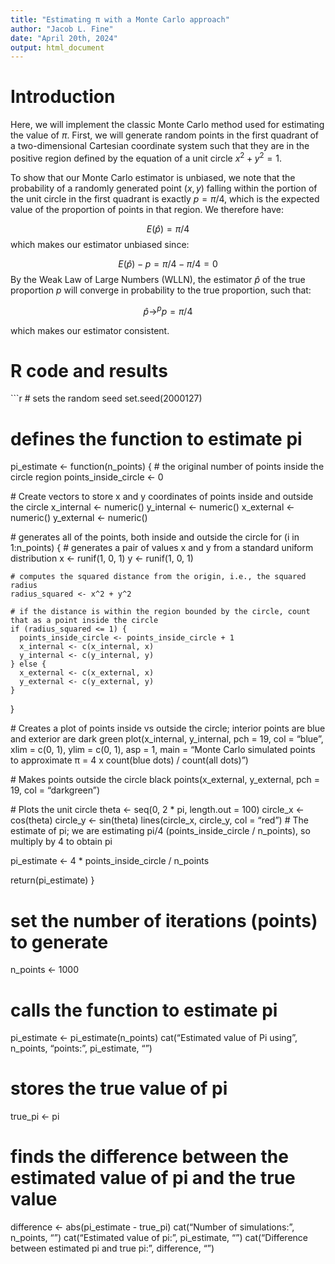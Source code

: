 ```yaml
---
title: "Estimating π with a Monte Carlo approach"
author: "Jacob L. Fine"
date: "April 20th, 2024"
output: html_document
---
```


# Introduction

Here, we will implement the classic Monte Carlo method used for estimating the value of $\pi$. First, we will generate random points in the first quadrant of a two-dimensional Cartesian coordinate system such that they are in the positive region defined by the equation of a unit circle $x^2 + y^2 = 1$. 

To show that our Monte Carlo estimator is unbiased, we note that the probability of a randomly generated point $(x,y)$ falling within the portion of the unit circle in the first quadrant is exactly $p = \pi/4$, which is the expected value of the proportion of points in that region. We therefore have:

$$ E(\hat{p}) =\pi/4 $$
which makes our estimator unbiased since:

$$ E(\hat{p}) - p = \pi/4 - \pi/4 = 0 $$
By the Weak Law of Large Numbers (WLLN), the estimator $\hat{p}$ of the true proportion $p$ will converge in probability to the true proportion, such that:

$$ \hat{p} \rightarrow^p p = \pi/4 $$

which makes our estimator consistent.

# R code and results

```r
# sets the random seed
set.seed(2000127)

# defines the function to estimate pi
pi_estimate <- function(n_points) {
  # the original number of points inside the circle region
  points_inside_circle <- 0
  
  # Create vectors to store x and y coordinates of points inside and outside the circle
  x_internal <- numeric()
  y_internal <- numeric()
  x_external <- numeric()
  y_external <- numeric()
  
  # generates all of the points, both inside and outside the circle
  for (i in 1:n_points) {
    # generates a pair of values x and y from a standard uniform distribution
    x <- runif(1, 0, 1)
    y <- runif(1, 0, 1)
    
    # computes the squared distance from the origin, i.e., the squared radius
    radius_squared <- x^2 + y^2
    
    # if the distance is within the region bounded by the circle, count that as a point inside the circle
    if (radius_squared <= 1) {
      points_inside_circle <- points_inside_circle + 1
      x_internal <- c(x_internal, x)
      y_internal <- c(y_internal, y)
    } else {
      x_external <- c(x_external, x)
      y_external <- c(y_external, y)
    }
  }
  
  # Creates a plot of points inside vs outside the circle; interior points are blue and exterior are dark green
  plot(x_internal, y_internal, pch = 19, col = "blue", xlim = c(0, 1), ylim = c(0, 1), asp = 1, main = "Monte Carlo simulated points to approximate \n π = 4 x count(blue dots) / count(all dots)")
  
  # Makes points outside the circle black
  points(x_external, y_external, pch = 19, col = "darkgreen")
  
  # Plots the unit circle
  theta <- seq(0, 2 * pi, length.out = 100)
  circle_x <- cos(theta)
  circle_y <- sin(theta)
  lines(circle_x, circle_y, col = "red")
  # The estimate of pi; we are estimating pi/4 (points_inside_circle / n_points), so multiply by 4 to obtain pi

  pi_estimate <- 4 * points_inside_circle / n_points

  return(pi_estimate)
}

# set the number of iterations (points) to generate
n_points <- 1000

# calls the function to estimate pi
pi_estimate <- pi_estimate(n_points)
cat("Estimated value of Pi using", n_points, "points:", pi_estimate, "\n")

# stores the true value of pi
true_pi <- pi

# finds the difference between the estimated value of pi and the true value
difference <- abs(pi_estimate - true_pi)
cat("Number of simulations:", n_points, "\n")
cat("Estimated value of pi:", pi_estimate, "\n")
cat("Difference between estimated pi and true pi:", difference, "\n")
